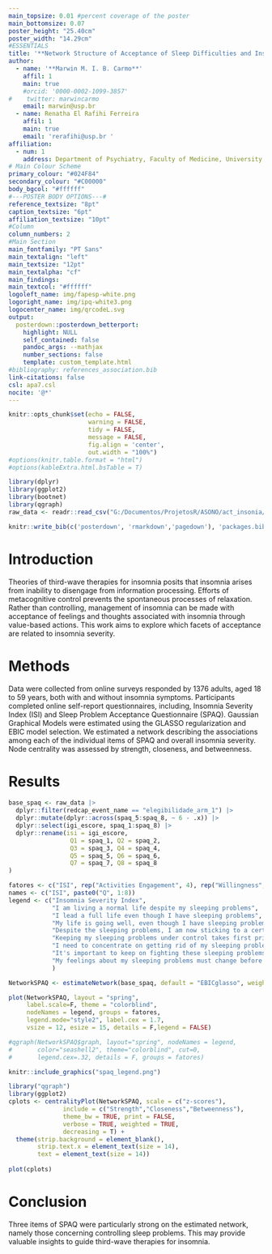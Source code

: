 ```yaml
---
main_topsize: 0.01 #percent coverage of the poster
main_bottomsize: 0.07
poster_height: "25.40cm" 
poster_width: "14.29cm"
#ESSENTIALS
title: '**Network Structure of Acceptance of Sleep Difficulties and Insomnia**'
author:
  - name: '**Marwin M. I. B. Carmo**'
    affil: 1
    main: true
    #orcid: '0000-0002-1099-3857'
#    twitter: marwincarmo 
    email: marwin@usp.br
  - name: Renatha El Rafihi Ferreira
    affil: 1
    main: true
    email: 'rerafihi@usp.br '
affiliation:
  - num: 1
    address: Department of Psychiatry, Faculty of Medicine, University of São Paulo, Brazil
# Main Colour Scheme
primary_colour: "#024F84"
secondary_colour: "#C00000"
body_bgcol: "#ffffff"
#---POSTER BODY OPTIONS---#
reference_textsize: "8pt"
caption_textsize: "6pt"
affiliation_textsize: "10pt"
#Column
column_numbers: 2
#Main Section
main_fontfamily: "PT Sans"
main_textalign: "left"
main_textsize: "12pt"
main_textalpha: "cf"
main_findings:
main_textcol: "#ffffff"
logoleft_name: img/fapesp-white.png
logoright_name: img/ipq-white3.png
logocenter_name: img/qrcodeL.svg
output: 
  posterdown::posterdown_betterport:
    highlight: NULL
    self_contained: false
    pandoc_args: --mathjax
    number_sections: false
    template: custom_template.html
#bibliography: references_association.bib
link-citations: false
csl: apa7.csl
nocite: '@*'
---
```


```r
knitr::opts_chunk$set(echo = FALSE,
                      warning = FALSE,
                      tidy = FALSE,
                      message = FALSE,
                      fig.align = 'center',
                      out.width = "100%")
#options(knitr.table.format = "html") 
#options(kableExtra.html.bsTable = T)
```

```r
library(dplyr)
library(ggplot2)
library(bootnet)
library(qgraph)
raw_data <- readr::read_csv("G:/Documentos/ProjetosR/ASONO/act_insonia/dados/base_completa_031422.csv")

```

```r
knitr::write_bib(c('posterdown', 'rmarkdown','pagedown'), 'packages.bib')
```

# Introduction

Theories of third-wave therapies for insomnia posits that insomnia arises from inability to disengage from information processing. Efforts of metacognitive control prevents the spontaneous processes of relaxation. Rather than controlling, management of insomnia can be made with acceptance of feelings and thoughts associated with insomnia through value-based actions. This work aims to explore which facets of acceptance are related to insomnia severity.

# Methods

Data were collected from online surveys responded by 1376 adults, aged 18 to 59 years, both with and without insomnia symptoms. Participants completed online self-report questionnaires, including, Insomnia Severity Index (ISI) and Sleep Problem Acceptance Questionnaire (SPAQ). Gaussian Graphical Models were estimated using the GLASSO regularization and EBIC model selection. We estimated a network describing the associations among each of the individual items of SPAQ and overall insomnia severity. Node centrality was assessed by strength, closeness, and betweenness. 
<br>

# Results

```r
base_spaq <- raw_data |> 
  dplyr::filter(redcap_event_name == "elegibilidade_arm_1") |> 
  dplyr::mutate(dplyr::across(spaq_5:spaq_8, ~ 6 - .x)) |> 
  dplyr::select(igi_escore, spaq_1:spaq_8) |> 
  dplyr::rename(isi = igi_escore,
                 Q1 = spaq_1, Q2 = spaq_2,
                 Q3 = spaq_3, Q4 = spaq_4,
                 Q5 = spaq_5, Q6 = spaq_6,
                 Q7 = spaq_7, Q8 = spaq_8
)

fatores <- c("ISI", rep("Activities Engagement", 4), rep("Willingness", 4))
names <- c("ISI", paste0("Q", 1:8))
legend <- c("Insomnia Severity Index",
            "I am living a normal life despite my sleeping problems",
            "I lead a full life even though I have sleeping problems",
            "My life is going well, even though I have sleeping problems",
            "Despite the sleeping problems, I am now sticking to a certain course in my life",
            "Keeping my sleeping problems under control takes first priority",
            "I need to concentrate on getting rid of my sleeping problems",
            "It's important to keep on fighting these sleeping problems",
            "My feelings about my sleeping problems must change before I can take important steps"
            )

NetworkSPAQ <- estimateNetwork(base_spaq, default = "EBICglasso", weighted = TRUE)

plot(NetworkSPAQ, layout = "spring",
     label.scale=F, theme = "colorblind",
     nodeNames = legend, groups = fatores,
     legend.mode="style2", label.cex = 1.7,
     vsize = 12, esize = 15, details = F,legend = FALSE)

#qgraph(NetworkSPAQ$graph, layout="spring", nodeNames = legend,
#       color="seashell2", theme="colorblind", cut=0,
#       legend.cex=.32, details = F, groups = fatores)
```


```r
knitr::include_graphics("spaq_legend.png")
```

```r
library("qgraph")
library(ggplot2)
cplots <- centralityPlot(NetworkSPAQ, scale = c("z-scores"), 
               include = c("Strength","Closeness","Betweenness"), 
               theme_bw = TRUE, print = FALSE,
               verbose = TRUE, weighted = TRUE, 
               decreasing = T) +
  theme(strip.background = element_blank(),
        strip.text.x = element_text(size = 14),
        text = element_text(size = 14))
  
plot(cplots)
```

# Conclusion

Three items of SPAQ were particularly strong on the estimated network, namely those concerning controlling sleep problems. This may provide valuable insights to guide third-wave therapies for insomnia.
